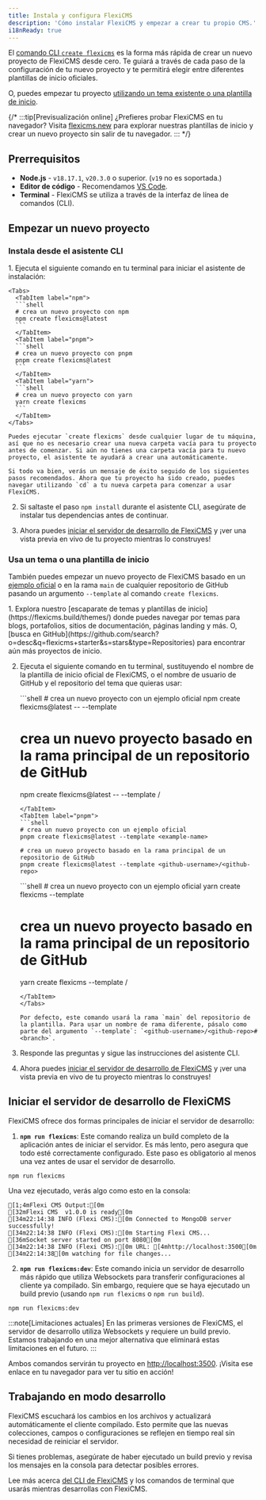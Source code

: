 ```yaml
---
title: Instala y configura FlexiCMS
description: 'Cómo instalar FlexiCMS y empezar a crear tu propio CMS.'
i18nReady: true
---
```


El [comando CLI `create flexicms`](#instala-desde-el-asistente-cli) es la forma más rápida de crear un nuevo proyecto de FlexiCMS desde cero.
Te guiará a través de cada paso de la configuración de tu nuevo proyecto y te permitirá elegir entre diferentes plantillas de inicio oficiales.

O, puedes empezar tu proyecto [utilizando un tema existente o una plantilla de inicio](#usa-un-tema-o-una-plantilla-de-inicio).

{/* :::tip[Previsualización online]
¿Prefieres probar FlexiCMS en tu navegador? Visita [flexicms.new](https://flexicms.new/) para explorar nuestras plantillas de inicio y crear un nuevo proyecto sin salir de tu navegador.
::: */}

## Prerrequisitos

- **Node.js** - `v18.17.1`, `v20.3.0` o superior. (`v19` no es soportada.)
- **Editor de código** - Recomendamos [VS Code](https://code.visualstudio.com/).
- **Terminal** - FlexiCMS se utiliza a través de la interfaz de línea de comandos (CLI).

## Empezar un nuevo proyecto

### Instala desde el asistente CLI

<Steps>
1. Ejecuta el siguiente comando en tu terminal para iniciar el asistente de instalación:

    <Tabs>
      <TabItem label="npm">
      ```shell
      # crea un nuevo proyecto con npm
      npm create flexicms@latest
      ```
      </TabItem>
      <TabItem label="pnpm">
      ```shell
      # crea un nuevo proyecto con pnpm
      pnpm create flexicms@latest
      ```
      </TabItem>
      <TabItem label="yarn">
      ```shell
      # crea un nuevo proyecto con yarn
      yarn create flexicms
      ```
      </TabItem>
    </Tabs>

    Puedes ejecutar `create flexicms` desde cualquier lugar de tu máquina, así que no es necesario crear una nueva carpeta vacía para tu proyecto antes de comenzar. Si aún no tienes una carpeta vacía para tu nuevo proyecto, el asistente te ayudará a crear una automáticamente.

    Si todo va bien, verás un mensaje de éxito seguido de los siguientes pasos recomendados. Ahora que tu proyecto ha sido creado, puedes navegar utilizando `cd` a tu nueva carpeta para comenzar a usar FlexiCMS.

2. Si saltaste el paso `npm install` durante el asistente CLI, asegúrate de instalar tus dependencias antes de continuar.

3. Ahora puedes [iniciar el servidor de desarrollo de FlexiCMS](#iniciar-el-servidor-de-desarrollo-de-flexicms) y ¡ver una vista previa en vivo de tu proyecto mientras lo construyes!
</Steps>

### Usa un tema o una plantilla de inicio

También puedes empezar un nuevo proyecto de FlexiCMS basado en un [ejemplo oficial](https://github.com/flexicms/flexicms/tree/main/examples) o en la rama `main` de cualquier repositorio de GitHub pasando un argumento `--template` al comando `create flexicms`.

<Steps>
1. Explora nuestro [escaparate de temas y plantillas de inicio](https://flexicms.build/themes/) donde puedes navegar por temas para blogs, portafolios, sitios de documentación, páginas landing y más. O, [busca en GitHub](https://github.com/search?o=desc&q=flexicms+starter&s=stars&type=Repositories) para encontrar aún más proyectos de inicio.

2. Ejecuta el siguiente comando en tu terminal, sustituyendo el nombre de la plantilla de inicio oficial de FlexiCMS, o el nombre de usuario de GitHub y el repositorio del tema que quieras usar:

    <Tabs>
      <TabItem label="npm">
      ```shell
      # crea un nuevo proyecto con un ejemplo oficial
      npm create flexicms@latest -- --template <example-name>

      # crea un nuevo proyecto basado en la rama principal de un repositorio de GitHub
      npm create flexicms@latest -- --template <github-username>/<github-repo>
      ```
      </TabItem>
      <TabItem label="pnpm">
      ```shell
      # crea un nuevo proyecto con un ejemplo oficial
      pnpm create flexicms@latest --template <example-name>

      # crea un nuevo proyecto basado en la rama principal de un repositorio de GitHub
      pnpm create flexicms@latest --template <github-username>/<github-repo>
      ```
      </TabItem>
      <TabItem label="yarn">
      ```shell
      # crea un nuevo proyecto con un ejemplo oficial
      yarn create flexicms --template <example-name>

      # crea un nuevo proyecto basado en la rama principal de un repositorio de GitHub
      yarn create flexicms --template <github-username>/<github-repo>
      ```
      </TabItem>
    </Tabs>

    Por defecto, este comando usará la rama `main` del repositorio de la plantilla. Para usar un nombre de rama diferente, pásalo como parte del argumento `--template`: `<github-username>/<github-repo>#<branch>`.

3. Responde las preguntas y sigue las instrucciones del asistente CLI.

4. Ahora puedes [iniciar el servidor de desarrollo de FlexiCMS](#iniciar-el-servidor-de-desarrollo-de-flexicms) y ¡ver una vista previa en vivo de tu proyecto mientras lo construyes!
</Steps>

## Iniciar el servidor de desarrollo de FlexiCMS

FlexiCMS ofrece dos formas principales de iniciar el servidor de desarrollo:

1. **`npm run flexicms`**: Este comando realiza un build completo de la aplicación antes de iniciar el servidor. Es más lento, pero asegura que todo esté correctamente configurado. Este paso es obligatorio al menos una vez antes de usar el servidor de desarrollo.

  ```shell
  npm run flexicms
  ```

  Una vez ejecutado, verás algo como esto en la consola:

  ```ansi
  [1;4mFlexi CMS Output:[0m
  [32mFlexi CMS  v1.0.0 is ready[0m
  [34m22:14:38 INFO (Flexi CMS):[0m Connected to MongoDB server successfully!
  [34m22:14:38 INFO (Flexi CMS):[0m Starting Flexi CMS...  
  [36mSocket server started on port 8080[0m
  [34m22:14:38 INFO (Flexi CMS):[0m URL: [4mhttp://localhost:3500[0m
  [34m22:14:38[0m watching for file changes...
  ```

2. **`npm run flexicms:dev`**: Este comando inicia un servidor de desarrollo más rápido que utiliza Websockets para transferir configuraciones al cliente ya compilado. Sin embargo, requiere que se haya ejecutado un build previo (usando `npm run flexicms` o `npm run build`).

  ```shell
  npm run flexicms:dev
  ```

:::note[Limitaciones actuales]
En las primeras versiones de FlexiCMS, el servidor de desarrollo utiliza Websockets y requiere un build previo. Estamos trabajando en una mejor alternativa que eliminará estas limitaciones en el futuro.
:::

Ambos comandos servirán tu proyecto en [http://localhost:3500](http://localhost:3500). ¡Visita ese enlace en tu navegador para ver tu sitio en acción!

## Trabajando en modo desarrollo

FlexiCMS escuchará los cambios en los archivos y actualizará automáticamente el cliente compilado. Esto permite que las nuevas colecciones, campos o configuraciones se reflejen en tiempo real sin necesidad de reiniciar el servidor.

Si tienes problemas, asegúrate de haber ejecutado un build previo y revisa los mensajes en la consola para detectar posibles errores.

<ReadMore>Lee más acerca [del CLI de FlexiCMS](/es/reference/cli-reference/) y los comandos de terminal que usarás mientras desarrollas con FlexiCMS.</ReadMore>
